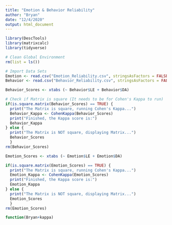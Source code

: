 ```yaml
---
title: "Emotion & Behavior Reliability"
author: "Bryan"
date: "12/4/2020"
output: html_document
---
```


```r
library(DescTools)
library(matrixcalc)
library(tidyverse)
```

```r
# Clean Global Environment 
rm(list = ls())

# Import Data Sets
Emotion <- read.csv("Emotion_Reliability.csv", stringsAsFactors = FALSE)
Behavior <- read.csv("Behavior_Reliability.csv", stringsAsFactors = FALSE)
```

```r
Behavior_Scores <- xtabs (~ Behavior$LE + Behavior$DA)

# Check if Matrix is square (It needs to be for Cohen's Kappa to run)
if(is.square.matrix(Behavior_Scores) == TRUE) { 
  print("The Matrix is square, running Cohen's Kappa...")
  Behavior_Kappa <- CohenKappa(Behavior_Scores)
  print("Finished, the Kappa score is:")
  Behavior_Kappa
} else {
  print("The Matrix is NOT square, displaying Matrix...") 
  Behavior_Scores
  }   
rm(Behavior_Scores)

```

```r
Emotion_Scores <- xtabs (~ Emotion$LE + Emotion$DA)

if(is.square.matrix(Emotion_Scores) == TRUE) { 
  print("The Matrix is square, running Cohen's Kappa...")
  Emotion_Kappa <- CohenKappa(Emotion_Scores)
  print("Finished, the Kappa score is:")
  Emotion_Kappa
} else {
  print("The Matrix is NOT square, displaying Matrix...") 
  Emotion_Scores
  }   
rm(Emotion_Scores)

```


















```r
function(Bryan+kappa)


```





